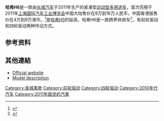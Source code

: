 {{Infobox automobile
| name = 長城哈弗 H6
| image = File:Great Wall Haval H6 China 2013-02-27.jpg
| caption = 
| manufacturer = [[長城汽車|長城汽車]]
| aka = Great Wall Hover H6<ref>{{cite web|title=Hover H6|url=http://greatwall.bg/model-description/hover-h6/|publisher=Litex Motors|accessdate=15 March 2016|archiveurl=https://web.archive.org/web/20140104045918/http://greatwall.bg/model-description/hover-h6/|deadurl=yes|archivedate=2014-01-04}}</ref><br />長城 H6<ref name="description">{{cite web|title=H6 - GreatWall.bgGreatWall.bg|url=http://greatwall.bg/model-description/h6/|publisher=Litex Motors|accessdate=3 January 2014|archive-url=https://web.archive.org/web/20161214142611/http://greatwall.bg/model-description/h6/|archive-date=2016-12-14|dead-url=yes}}</ref><br />哈弗 H6
| production = 2011年至今
| model_years = 
| assembly = {{CHN}}[[天津市|天津市]]<ref name="tianjin">{{cite web|title=The debut of the Tianjin base of Great Wall Motors will enable development in both domestic and international markets|url=http://www.gwm-global.com/news_detail-418.html|publisher=Great Wall Motors|accessdate=3 January 2014|date=28 February 2011|archive-date=2020-02-13|archive-url=https://web.archive.org/web/20200213080706/https://www.gwm-global.com/news_detail-418.html|dead-url=no}}</ref><br />{{BUL}}[[洛維奇市|洛維奇市]]<ref name="litex">{{cite web|title=Българските автомобили на път към Европа|url=http://greatwall.bg/novini/%D0%B1%D1%8A%D0%BB%D0%B3%D0%B0%D1%80%D1%81%D0%BA%D0%B8%D1%82%D0%B5-%D0%B0%D0%B2%D1%82%D0%BE%D0%BC%D0%BE%D0%B1%D0%B8%D0%BB%D0%B8-%D0%BD%D0%B0-%D0%BF%D1%8A%D1%82-%D0%BA%D1%8A%D0%BC-%D0%B5%D0%B2%D1%80/|publisher=Litex Motors|accessdate=3 January 2014|language=bg|date=16 December 2013|archive-url=https://web.archive.org/web/20170701031224/http://greatwall.bg/novini/%D0%B1%D1%8A%D0%BB%D0%B3%D0%B0%D1%80%D1%81%D0%BA%D0%B8%D1%82%D0%B5-%D0%B0%D0%B2%D1%82%D0%BE%D0%BC%D0%BE%D0%B1%D0%B8%D0%BB%D0%B8-%D0%BD%D0%B0-%D0%BF%D1%8A%D1%82-%D0%BA%D1%8A%D0%BC-%D0%B5%D0%B2%D1%80/|archive-date=2017-07-01|dead-url=yes}}</ref> 
| designer = 
| class = [[SUV|SUV]]
| body_style = 五門[[旅行車|旅行車]]
| layout = [[前置前驅|前置前驅]]或[[前置四驅|前置四驅]]<ref name="price-list">{{cite web|title=2014 09 Great Wall Price list BG-EN|url=http://greatwall.bg/wp-content/uploads/2015/04/Price-list-H6-EN.pdf|publisher=Litex Motors|date=11 September 2014|accessdate=14 March 2016|archive-date=2019-07-17|archive-url=https://web.archive.org/web/20190717163319/http://greatwall.bg/wp-content/uploads/2015/04/Price-list-H6-EN.pdf|dead-url=no}}</ref>
| platform = 
| related = 
| engine = 1.5 L [[渦輪增壓器|渦輪增壓器]] [[直列四缸引擎|I4]] ([[汽油引擎|汽油版]])<ref name="description"/><br />2.0 L [[直列四缸引擎|I4]] ([[柴油引擎|柴油版]])<ref name="gwm"/><br />2.4 L [[直列四缸引擎|I4]] ([[汽油引擎|汽油版]])<ref name="gwm"/>
| transmission = 5速 [[手動變速器|手動變速器]]<ref name="gwm">{{cite web|title=Great Wall H6|url=http://www.gwm-global.com/greatwallh6.html|publisher=Great Wall Motors|accessdate=3 January 2014|archive-date=2020-02-04|archive-url=https://web.archive.org/web/20200204044604/http://www.gwm-global.com/greatwallh6.html|dead-url=no}}</ref><br />6速 [[手動變速器|手動變速器]]<ref name="gwm"/><br />4速 [[自動變速器|自動變速器]]<ref name="gwm"/>
| wheelbase = {{convert|2680|mm|in|1|abbr=on}}<ref name="description"/>
| length = {{convert|4640|mm|in|1|abbr=on}}<ref name="description"/>
| width = {{convert|1825|mm|in|1|abbr=on}}<ref name="description"/>
| height = {{convert|1745|mm|in|1|abbr=on}}<ref name="description"/>
| weight = {{convert|1541|-|1725|kg|lb|abbr=on}}<ref name="price-list"/>
| sp = 
| predecessor = [[長城哈弗_H5|長城哈弗 H5]]<ref>{{cite web|title=Great Wall rilancia in Europa con il SUV H6|url=http://www.lastampa.it/2014/03/20/motori/approfondimenti/great-wall-rilancia-in-europa-con-il-suv-h-SVFNklAA3UTHkO6SJzBVkO/pagina.html|accessdate=15 March 2016|language=it|date=20 March 2014|archive-date=2017-09-11|archive-url=https://web.archive.org/web/20170911210351/http://www.lastampa.it/2014/03/20/motori/approfondimenti/great-wall-rilancia-in-europa-con-il-suv-h-SVFNklAA3UTHkO6SJzBVkO/pagina.html|dead-url=no}}</ref>
| successor = [[哈弗H7|哈弗H7]]
}}

'''哈弗H6'''是一款由[[长城汽车|长城汽车]]于2011年生产的紧凑型[[运动型多用途车|运动型多用途车]]，首次亮相于2011年[[上海国际汽车工业博览会|上海国际汽车工业博览会]]中国大陆售价在8万到16万人民币，中国香港版售价在4万到9万港币。<ref>{{cite web|title=At Auto Shanghai 2011, the exhibition stand of Great Wall Motors becomes the hot focus of the media|url=http://www.gwm-global.com/news_detail-128.html|publisher=Great Wall Motors|accessdate=3 January 2014|date=26 April 2001|archive-date=2020-02-13|archive-url=https://web.archive.org/web/20200213080706/https://www.gwm-global.com/news_detail-128.html|dead-url=no}}</ref>是[[哈弗H5|哈弗H5]]的延续。哈弗H6是一款跨界休旅车<ref>{{cite web|title=Great Wall, in arrivo la H6|url=http://www.alvolante.it/news/great-wall%20-h6-307963|publisher=alVolante.it|accessdate=15 March 2016|language=it|date=10 June 2013|archive-date=2020-02-13|archive-url=https://web.archive.org/web/20200213080727/https://www.alvolante.it/news/great-wall%2520-h6-307963|dead-url=no}}</ref>，有前轮驱动和四轮驱动两种传动方式。

==参考资料==
{{Reflist}}

==其他連結==
{{Commons category|Haval H6|Great Wall Haval H6}}
*[http://www.gwm-global.com/greatwallh6.html Official website]{{Wayback|url=http://www.gwm-global.com/greatwallh6.html |date=20200204044604 }}
*[https://web.archive.org/web/20161222231912/http://greatwall.bg/en/model-description/h6/ Model description]

[[Category:長城車款|Category:長城車款]]
[[Category:前轮驱动|Category:前轮驱动]]
[[Category:四轮驱动|Category:四轮驱动]]
[[Category:2010年代汽车|Category:2010年代汽车]]
[[Category:2011年面世的汽車|Category:2011年面世的汽車]]